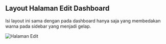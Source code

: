 ## Layout Halaman Edit Dashboard

Isi layout ini sama dengan pada dashboard hanya saja yang membedakan warna pada sidebar yang menjadi gelap.

![Halaman Edit](/halaman-edit.png)
